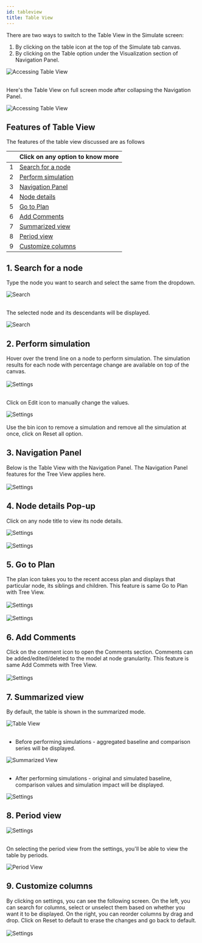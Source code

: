 ```yaml
---
id: tableview
title: Table View
---
```



There are two ways to switch to the Table View in the Simulate screen:

1. By clicking on the table icon at the top of the Simulate tab canvas. 
2. By clicking on the Table option under the Visualization section of Navigation Panel.

<div style={{textAlign: 'center'}}>
<Zoom>
<img alt="Accessing Table View" src={useBaseUrl('/doc-images/simulate_tab/table_view/tvv-1.png')} />
  </Zoom>
</div> <br />

Here's the Table View on full screen mode after collapsing the Navigation Panel.

<div style={{textAlign: 'center'}}>
<Zoom>
<img alt="Accessing Table View" src={useBaseUrl('/doc-images/simulate_tab/table_view/tvv-2.png')} />
  </Zoom>
</div>

## Features of Table View

The features of the table view discussed are as follows

<div style={{textAlign: 'justify'}} className="table-center">

|   | Click on any option to know more  |                                                                                                                                                                                                                                                                   
|---|---------------------|
| 1 | [Search for a node](#1-search-for-a-node)    |
| 2 | [Perform simulation](#2-perform-simulation)   |
| 3 | [Navigation Panel](#3-navigation-panel)  |
| 4 | [Node details](#4-node-details-pop-up) |
| 5 | [Go to Plan](#5-go-to-plan) |
| 6 | [Add Comments](#6-add-comments) |
| 7 | [Summarized view](#7-summarized-view) |
| 8 | [Period view](#8-period-view) |
| 9 | [Customize columns](#9-customize-columns) |

</div>

## 1. Search for a node

Type the node you want to search and select the same from the dropdown.

<div style={{textAlign: 'center'}}>
<Zoom>
<img alt="Search" src={useBaseUrl('/doc-images/simulate_tab/table_view/tvv-6.png')} />
  </Zoom>
</div> <br />

The selected node and its descendants will be displayed.

<div style={{textAlign: 'center'}}>
<Zoom>
<img alt="Search" src={useBaseUrl('/doc-images/simulate_tab/table_view/tvv-7.png')} />
  </Zoom>
</div>

## 2. Perform simulation

<div style={{textAlign: 'justify'}}>
Hover over the trend line on a node to perform simulation. The simulation results for each node with percentage change are available
on top of the canvas.  
</div> <br />

<div style={{textAlign: 'center'}}>
<Zoom>
<img alt="Settings" src={useBaseUrl('/doc-images/simulate_tab/table_view/tvv-19.png')} />
  </Zoom>
</div> <br />

Click on Edit icon to manually change the values.

<div style={{textAlign: 'center'}}>
<Zoom>
<img alt="Settings" src={useBaseUrl('/doc-images/simulate_tab/table_view/tvv-20.png')} />
  </Zoom>
</div> <br />

<div style={{textAlign: 'justify'}}>
Use the bin icon to remove a simulation and remove all the simulation at once, click on Reset all option.
</div>

## 3. Navigation Panel

<div style={{textAlign: 'justify'}}>
Below is the Table View with the Navigation Panel. The <Link to={useBaseUrl('docs/simulation/navigation_panel')}>Navigation Panel</Link> features for the Tree View applies here.
</div> <br />

<div style={{textAlign: 'center'}}>
<Zoom>
<img alt="Settings" src={useBaseUrl('/doc-images/simulate_tab/table_view/tvv-18.png')} />
  </Zoom>
</div>

## 4. Node details Pop-up

Click on any node title to view its node details.

<div style={{textAlign: 'center'}}>
  <Zoom>
<img alt="Settings" src={useBaseUrl('/doc-images/simulate_tab/table_view/tvv-16.png')} />
  </Zoom>
</div> <br />

<div style={{textAlign: 'center'}}>
<Zoom>
<img alt="Settings" src={useBaseUrl('/doc-images/simulate_tab/table_view/tvv-17.png')} />
  </Zoom>
</div>

## 5. Go to Plan

<div style={{textAlign: 'justify'}}>
The plan icon takes you to the recent access plan and displays that particular node, its siblings and children. This feature is same  <Link to={useBaseUrl('docs/simulation/simulation_canvas#16-go-to-plan')}>Go to Plan</Link> with Tree View.
</div> <br />

<div style={{textAlign: 'center'}}>
<Zoom>
<img alt="Settings" src={useBaseUrl('/doc-images/simulate_tab/table_view/tvv-14.png')} />
  </Zoom>
</div> <br />

<div style={{textAlign: 'center'}}>
<Zoom>
<img alt="Settings" src={useBaseUrl('/doc-images/simulate_tab/table_view/tvv-15.png')} width ={600} height={460} />
  </Zoom>
</div> 

## 6. Add Comments

<div style={{textAlign: 'justify'}}>
Click on the comment icon to open the Comments section. Comments can be added/edited/deleted to the model at node granularity.
This feature is same <Link to={useBaseUrl('docs/simulation/simulation_canvas#17-add-comments')}>Add Commets</Link> with Tree View.
</div> <br />

<div style={{textAlign: 'center'}}>
<Zoom>
<img alt="Settings" src={useBaseUrl('/doc-images/simulate_tab/table_view/tvv-13.png')} />
  </Zoom>
</div>

## 7. Summarized view

By default, the table is shown in the summarized mode.

<div style={{textAlign: 'center'}}>
<Zoom>
<img alt="Table View" src={useBaseUrl('/doc-images/simulate_tab/table_view/tvv-5.png')} />
  </Zoom>
</div> <br />

- Before performing simulations - aggregated baseline and comparison series will be displayed.

<div style={{textAlign: 'center'}}>
<Zoom>
<img alt="Summarized View" src={useBaseUrl('/doc-images/simulate_tab/table_view/tvv-9.png')} />
  </Zoom>
</div> <br />

- After performing simulations - original and simulated baseline, comparison values and simulation impact will be displayed.

<div style={{textAlign: 'center'}}>
<Zoom>
<img alt="Settings" src={useBaseUrl('/doc-images/simulate_tab/table_view/tvv-10.png')} />
  </Zoom>
</div>

## 8. Period view

<div style={{textAlign: 'center'}}>
<Zoom>
<img alt="Settings" src={useBaseUrl('/doc-images/simulate_tab/table_view/tvv-12.png')} />
  </Zoom>
</div> <br />

On selecting the period view from the settings, you'll be able to view the table by periods.

<div style={{textAlign: 'center'}}>
<Zoom>
<img alt="Period View" src={useBaseUrl('/doc-images/simulate_tab/table_view/tvv-4.png')} />
  </Zoom>
</div>

## 9. Customize columns

<div style={{textAlign: 'justify'}}>
By clicking on settings, you can see the following screen.
On the left, you can search for columns, select or unselect them based on whether you want it to be displayed.
On the right, you can reorder columns by drag and drop. Click on Reset to default to erase the changes and go back to default.
</div> <br />

<div style={{textAlign: 'center'}}>
<Zoom>
<img alt="Settings" src={useBaseUrl('/doc-images/simulate_tab/table_view/tvv-11.png')} width={450} height={300} />
  </Zoom>
</div>


